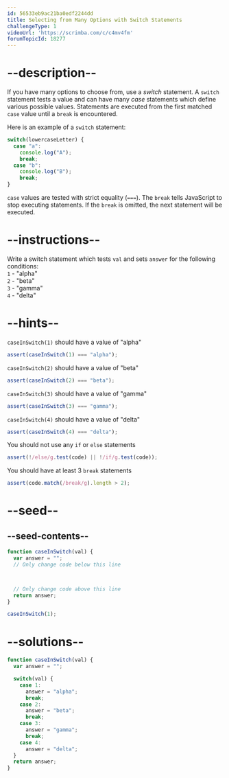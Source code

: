 ```yaml
---
id: 56533eb9ac21ba0edf2244dd
title: Selecting from Many Options with Switch Statements
challengeType: 1
videoUrl: 'https://scrimba.com/c/c4mv4fm'
forumTopicId: 18277
---
```


# --description--

If you have many options to choose from, use a <dfn>switch</dfn> statement. A `switch` statement tests a value and can have many <dfn>case</dfn> statements which define various possible values. Statements are executed from the first matched `case` value until a `break` is encountered.

Here is an example of a `switch` statement:

```js
switch(lowercaseLetter) {
  case "a":
    console.log("A");
    break;
  case "b":
    console.log("B");
    break;
}
```

`case` values are tested with strict equality (`===`). The `break` tells JavaScript to stop executing statements. If the `break` is omitted, the next statement will be executed.

# --instructions--

Write a switch statement which tests `val` and sets `answer` for the following conditions:  
`1` - "alpha"  
`2` - "beta"  
`3` - "gamma"  
`4` - "delta"

# --hints--

`caseInSwitch(1)` should have a value of "alpha"

```js
assert(caseInSwitch(1) === "alpha");
```

`caseInSwitch(2)` should have a value of "beta"

```js
assert(caseInSwitch(2) === "beta");
```

`caseInSwitch(3)` should have a value of "gamma"

```js
assert(caseInSwitch(3) === "gamma");
```

`caseInSwitch(4)` should have a value of "delta"

```js
assert(caseInSwitch(4) === "delta");
```

You should not use any `if` or `else` statements

```js
assert(!/else/g.test(code) || !/if/g.test(code));
```

You should have at least 3 `break` statements

```js
assert(code.match(/break/g).length > 2);
```

# --seed--

## --seed-contents--

```js
function caseInSwitch(val) {
  var answer = "";
  // Only change code below this line



  // Only change code above this line
  return answer;
}

caseInSwitch(1);
```

# --solutions--

```js
function caseInSwitch(val) {
  var answer = "";

  switch(val) {
    case 1:
      answer = "alpha";
      break;
    case 2:
      answer = "beta";
      break;
    case 3:
      answer = "gamma";
      break;
    case 4:
      answer = "delta";
  }
  return answer;
}
```

